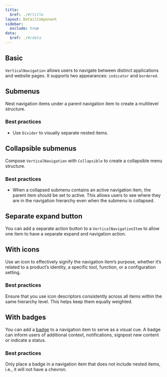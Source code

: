 ```yaml
---
title:
  $ref: ./#/title
layout: DetailComponent
sidebar:
  exclude: true
data:
  $ref: ./#/data
---
```


## Basic

`VerticalNavigation` allows users to navigate between distinct applications and website pages. It supports two appearances: `indicator` and `bordered`.

<LivePreview componentName="vertical-navigation" exampleName="Basic" />

## Submenus

Nest navigation items under a parent navigation item to create a multilevel structure.

### Best practices

- Use `Divider` to visually separate nested items.

<LivePreview componentName="vertical-navigation" exampleName="Submenu" />

## Collapsible submenus

Compose `VerticalNavigation` with `Collapsible` to create a collapsible menu structure.

### Best practices

- When a collapsed submenu contains an active navigation item, the parent item should be set to active. This allows users to see where they are in the navigation hierarchy even when the submenu is collapsed.

<LivePreview
  componentName="vertical-navigation"
  exampleName="CollapsibleSubmenu"
/>

## Separate expand button

You can add a separate action button to a `VerticalNavigationItem` to allow one item to have a separate expand and navigation action.

<LivePreview
  componentName="vertical-navigation"
  exampleName="MultiActionItem"
/>

## With icons

Use an icon to effectively signify the navigation item’s purpose, whether it’s related to a product’s identity, a specific tool, function, or a configuration setting.

### Best practices

Ensure that you use icon descriptors consistently across all items within the same hierarchy level. This helps keep them equally weighted.

<LivePreview componentName="vertical-navigation" exampleName="WithIcons" />

## With badges

You can add a [badge](../badge) to a navigation item to serve as a visual cue. A badge can inform users of additional context, notifications, signpost new content or indicate a status.

### Best practices

Only place a badge in a navigation item that does not include nested items, i.e., it will not have a chevron.

<LivePreview componentName="vertical-navigation" exampleName="WithBadges" />
